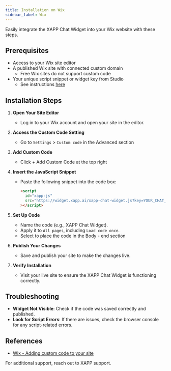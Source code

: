 ```yaml
---
title: Installation on Wix
sidebar_label: Wix
---
```


Easily integrate the XAPP Chat Widget into your Wix website with these steps.

## Prerequisites

- Access to your Wix site editor
- A published Wix site with connected custom domain
  - Free Wix sites do not support custom code
- Your unique script snippet or widget key from Studio
  - See instructions [here](/help/channels/chat-widget#finding-code-snippet--key)

## Installation Steps

1. **Open Your Site Editor**

   - Log in to your Wix account and open your site in the editor.

2. **Access the Custom Code Setting**

   - Go to `Settings` > `Custom code` in the Advanced section

3. **Add Custom Code**

   - Click + Add Custom Code at the top right

4. **Insert the JavaScript Snippet**

   - Paste the following snippet into the code box:

     ```html
     <script
       id="xapp-js"
       src="https://widget.xapp.ai/xapp-chat-widget.js?key=YOUR_CHAT_KEY"
     ></script>
     ```

5. **Set Up Code**

   - Name the code (e.g., XAPP Chat Widget).
   - Apply it to `All pages`, including `Load code once`.
   - Select to place the code in the Body - end section

6. **Publish Your Changes**

   - Save and publish your site to make the changes live.

7. **Verify Installation**
   - Visit your live site to ensure the XAPP Chat Widget is functioning correctly.

## Troubleshooting

- **Widget Not Visible**: Check if the code was saved correctly and published.
- **Look for Script Errors**: If there are issues, check the browser console for any script-related errors.

## References

- [Wix - Adding custom code to your site](https://support.wix.com/en/article/embedding-custom-code-on-your-site)

For additional support, reach out to XAPP support.
